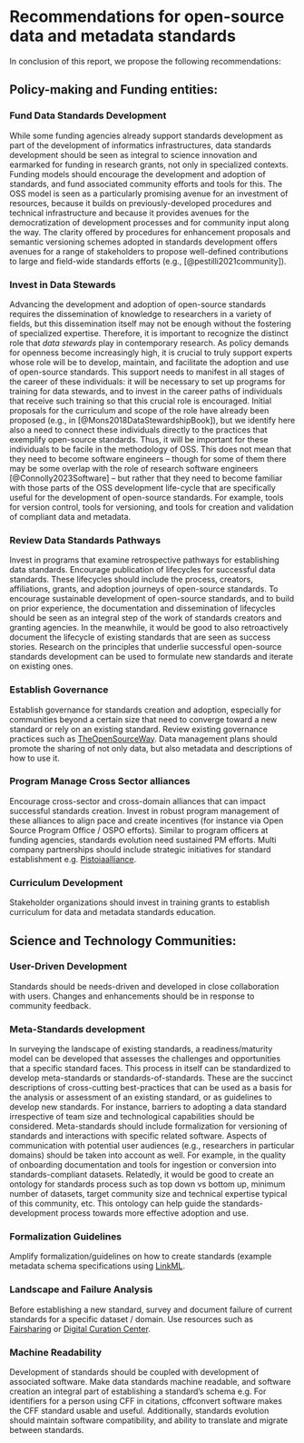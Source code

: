 
# Recommendations for open-source data and metadata standards {#sec-recommendations}

In conclusion of this report, we propose the following recommendations:

## Policy-making and Funding entities:

### Fund Data Standards Development

While some funding agencies already support standards development as part of
the development of informatics infrastructures, data standards development
should be seen as integral to science innovation and earmarked for funding in
research grants, not only in specialized contexts. Funding models should
encourage the development and adoption of standards, and fund associated
community efforts and tools for this. The OSS model is seen as a particularly
promising avenue for an investment of resources, because it builds on
previously-developed procedures and technical infrastructure and because it
provides avenues for the democratization of development processes and for
community input along the way. The clarity offered by procedures for
enhancement proposals and semantic versioning schemes adopted in standards
development offers avenues for a range of stakeholders to propose well-defined
contributions to large and field-wide standards efforts (e.g.,
[@pestilli2021community]).

### Invest in Data Stewards

Advancing the development and adoption of open-source standards requires the
dissemination of knowledge to researchers in a variety of fields, but this
dissemination itself may not be enough without the fostering of specialized
expertise. Therefore, it is important to recognize the distinct role that *data
stewards* play in contemporary research. As policy demands for openness become
increasingly high, it is crucial to truly support experts whose role will be to
develop, maintain, and facilitate the adoption and use of open-source
standards. This support needs to manifest in all stages of the career of these
individuals: it will be necessary to set up programs for training for data
stewards, and to invest in the career paths of individuals that receive such
training so that this crucial role is encouraged. Initial proposals for the
curriculum and scope of the role have already been proposed (e.g., in
[@Mons2018DataStewardshipBook]), but we identify here also a need to connect
these individuals directly to the practices that exemplify open-source
standards. Thus, it will be important for these individuals to be facile in the
methodology of OSS. This does not mean that they need to become software
engineers -- though for some of them there may be some overlap with the role of
research software engineers [@Connolly2023Software] -- but rather that they
need to become familiar with those parts of the OSS development life-cycle that
are specifically useful for the development of open-source standards. For example, tools for version control, tools for versioning, and tools for creation and validation of compliant data and metadata.

### Review Data Standards Pathways

Invest in programs that examine retrospective pathways for establishing data
standards. Encourage publication of lifecycles for successful data standards.
These lifecycles should include the process, creators, affiliations, grants,
and adoption journeys of open-source standards. To encourage sustainable
development of open-source standards, and to build on prior experience, the
documentation and dissemination of lifecycles should be seen as an integral
step of the work of standards creators and granting agencies. In the meanwhile,
it would be good to also retroactively document the lifecycle of existing
standards that are seen as success stories. Research on the principles that
underlie successful open-source standards development can be used to formulate
new standards and iterate on existing ones.

### Establish Governance

Establish governance for standards creation and adoption, especially for
communities beyond a certain size that need to converge toward a new standard
or rely on an existing standard. Review existing governance practices such as
[TheOpenSourceWay](https://www.theopensourceway.org/the_open_source_way-guidebook-2.0.html#_project_and_community_governance).
Data management plans should promote the sharing of not only data, but also
metadata and descriptions of how to use it.


### Program Manage Cross Sector alliances

Encourage cross-sector and cross-domain alliances that can impact successful
standards creation. Invest in robust program management of these alliances to
align pace and create incentives (for instance via Open Source Program Office /
OSPO efforts). Similar to program officers at funding agencies, standards
evolution need sustained PM efforts. Multi company partnerships should include
strategic initiatives for standard establishment e.g.
[Pistoiaalliance](https://www.pistoiaalliance.org/news/press-release-pistoia-alliance-launches-idmp-1-0/).


### Curriculum Development

Stakeholder organizations should invest in training grants to establish curriculum for data and metadata standards education. </ol>

## Science and Technology Communities:

### User-Driven Development

Standards should be needs-driven and developed in close collaboration with users. Changes and enhancements should be in response to community feedback.

### Meta-Standards development

In surveying the landscape of existing standards, a readiness/maturity model
can be developed that assesses the challenges and opportunities that a specific
standard faces. This process in itself can be standardized to develop
meta-standards or standards-of-standards. These are the succinct descriptions
of cross-cutting best-practices that can be used as a basis for the analysis or
assessment of an existing standard, or as guidelines to develop new standards.
For instance, barriers to adopting a data standard irrespective of team size
and technological capabilities should be considered. Meta-standards should
include formalization for versioning of standards and interactions with
specific related software. Aspects of communication with potential user
audiences (e.g., researchers in particular domains) should be taken into
account as well. For example, in the quality of onboarding documentation and
tools for ingestion or conversion into standards-compliant datasets. Relatedly,
it would be good to create an ontology for standards process such as top down
vs bottom up, minimum number of datasets, target community size and technical
expertise typical of this community, etc. This ontology can help guide the
standards-development process towards more effective adoption and use.


### Formalization Guidelines

Amplify formalization/guidelines on how to create standards (example metadata schema specifications using [LinkML](https://linkml.io).

### Landscape and Failure Analysis

Before establishing a new standard, survey and document failure of current standards for a specific dataset / domain. Use resources such as [Fairsharing](https://fairsharing.org/) or [Digital Curation Center](https://www.dcc.ac.uk/guidance/standards).

### Machine Readability

Development of standards should be coupled with development of associated software. Make data standards machine readable, and software creation an integral part of establishing a standard's schema e.g. For identifiers for a person using CFF in citations, cffconvert software makes the CFF standard usable and useful.
Additionally, standards evolution should maintain software compatibility, and ability to translate and migrate between standards.




